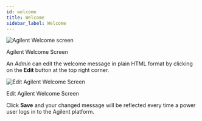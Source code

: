 ```yaml
---
id: welcome
title: Welcome
sidebar_label: Welcome
---
```



<div class="center">
  <Zoom>
    <img alt="Agilent Welcome screen" src="/img/welcome.png" />
  </Zoom>
  <p>Agilent Welcome Screen</p>
</div>

An _Admin_ can edit the welcome message in plain HTML format by clicking on the **Edit** button at the top right corner.

<div class="center">
  <Zoom>
    <img alt="Edit Agilent Welcome Screen" src="/img/edit-welcome-msg.png" />
  </Zoom>
  <p>Edit Agilent Welcome Screen</p>
</div>

Click **Save** and your changed message will be reflected every time a power user logs in to the Agilent platform.
